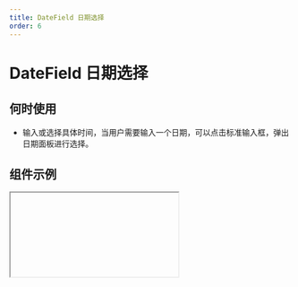 ```yaml
---
title: DateField 日期选择
order: 6
---
```


# DateField 日期选择

## 何时使用

- 输入或选择具体时间，当用户需要输入一个日期，可以点击标准输入框，弹出日期面板进行选择。

## 组件示例


<Iframe url="https://www.aliwork.com/developer/date-field-v2?isRenderNav=false" />

## 组件属性


<AttrTable
  category="form"
  dataSource={[
    {
      code: "value",
      type: "number",
      default: "-",
      desc: "日期选择默认值",
    },
     {
      code: "placeholder",
      type: "string",
      default: "'请选择'",
      desc: "占位提示",
    },
    {
      code: "start",
      type: "number",
      default: "-",
      desc: "日期开始时间， 当**type**属性为duration时生效",
    },
     {
      code: "end",
      type: "number",
      default: "-",
      desc: "日期结束时间，当**type**属性为duration时生效",
    },
    {
      code: "returnType",
      type: `'timestamp' | 'string' | 'moment' `,
      default: `'timestamp'`,
      desc: "日期返回类型",
    },
     {
      code: "type",
      type: `'none' | 'beforeToday' | 'afterToday'| 'duration'| 'custom'` ,
      default: `'none'` ,
      desc: "时间限制范围",
    },
    {
      code: "disabledDate",
      type: "(current: number)=> boolean",
      default:"-",
      desc: "自定义限制，当**type**属性为custom时生效",
    },
    {
      code: "format",
      type: `'YYYY' | 'YYYY-MM' | 'YYYY-MM-DD'| 'YYYY-MM-DD HH:mm'| 'YYYY-MM-DD HH:mm:ss'`,
      default:`'YYYY-MM-DD'` ,
      desc: "日期格式",
    },
    {
      code: "hasClear",
      type: "boolean",
      default:"true" ,
      desc: "是否有清除按钮",
    },
    {
      code: "resetTime",
      type: "boolean",
      default: "false",
      desc: "是否每次选择日期时重置时间",
    },
    {
      code: "onChange",
      type: "({value: number})=> void",
      default: "-",
      desc: "组件值发生改变事件",
    },
    {
      code: "onOk",
      type: "({value: number})=> void",
      default: "-",
      desc: "点击确认时触发事件",
    },
    {
      code: "onVisibleChange",
      type: "(visible：boolean) => void",
      default: "-",
      desc: "弹层显示或隐藏时触发事件",
    },
  ]}
/>
